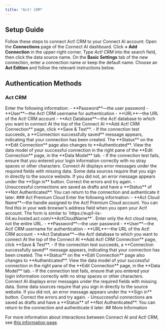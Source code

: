 ```yaml
---
title: "Act! CRM"
---
```


## Setup Guide

Follow these steps to connect Act! CRM to your Connect AI account:
<Steps>
<Step>
 Open the **Connections** page of the Connect AI dashboard.
</Step>
<Step>
 Click **\+ Add Connection** in the upper-right corner.
</Step>
<Step>
 Type *Act! CRM* into the search field, then click the data source name.
</Step>
<Step>
On the **Basic Settings** tab of the new connection, enter a connection name or keep the default name.
</Step>
<Step>
 Choose an **Act Edition** and follow the relevant instructions below.
</Step>
</Steps>
## Authentication Methods

### Act CRM
<Steps>
<Step>
 Enter the following information:
	- **Password**—the user password
	- **User**—the Act! CRM username for authentication
	- **URL**—the URL of the Act! CRM account
	- **Act Database**—the Act! database to which you want to connect
</Step>
<Step>
 At the top of the Connect AI **Add Act! CRM Connection** page, click **Save & Test**.
	- If the connection test succeeds, a **Connection successfully saved** message appears, indicating that your connection has been created. The **Status** on the **Edit Connection** page also changes to **Authenticated**. View the data model of your successful connection in the right pane of the **Edit Connection** page, in the **Data Model** tab.
	- If the connection test fails, ensure that you entered your login information correctly with no stray spaces or other characters. Connect AI displays error messages under the required fields with missing data. Some data sources require that you sign in directly to the source website. If you did not, an error message appears under the **Sign in** button. Correct the errors and try again.
	- Unsuccessful connections are saved as drafts and have a **Status** of **Not Authenticated**. You can return to the connection and authenticate it later.
</Step>
</Steps>
### Act Premium Cloud
<Steps>
<Step>
Enter the following information:
	- **Act Cloud Name**—the handle assigned to the Act! Premium Cloud account. You can find this in your web browser’s address field when you open your Act! account. The form is similar to `https://eup1-iis-04.eu.hosted.act.com/**ActCloudName**`. Enter only the Act cloud name, not the entire URL.
	- **Password**—the user password
	- **User**—the Act! CRM username for authentication
	- **URL**—the URL of the Act! CRM account
	- **Act Database**—the Act! database to which you want to connect
</Step>
<Step>
At the top of the Connect AI **Add Act! CRM Connection** page, click **Save & Test**.
	- If the connection test succeeds, a **Connection successfully saved** message appears, indicating that your connection has been created. The **Status** on the **Edit Connection** page also changes to **Authenticated**. View the data model of your successful connection in the right pane of the **Edit Connection** page, in the **Data Model** tab.
	- If the connection test fails, ensure that you entered your login information correctly with no stray spaces or other characters. Connect AI displays error messages under the required fields with missing data. Some data sources require that you sign in directly to the source website. If you did not, an error message appears under the **Sign in** button. Correct the errors and try again.
	- Unsuccessful connections are saved as drafts and have a **Status** of **Not Authenticated**. You can return to the connection and authenticate it later.
</Step>
</Steps>
## More Information

For more information about interactions between Connect AI and Act! CRM, see [this information page](https://cdn.cdata.com/help/FTK/cloud/default.htm#default).
